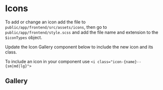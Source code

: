 
<Meta title="Design/Icons" />

# Icons

To add or change an icon add the file to `public/app/frontend/src/assets/icons`, then go to `public/app/frontend/style.scss` and add the file name and extension to the `$iconTypes` object.

Update the Icon Gallery component below to include the new icon and its class.

To include an icon in your component use `<i class="icon-{name}--{sm|md|lg}">`

## Gallery

<IconGallery>
    <IconItem name="icon-pdf--sm">
        <i class="icon-pdf--sm" />
    </IconItem>
    <IconItem name="icon-zip--sm">
        <i class="icon-zip--sm" />
    </IconItem>
        <IconItem name="icon-winzip--sm">
        <i class="icon-winzip--sm" />
    </IconItem>
</IconGallery>
